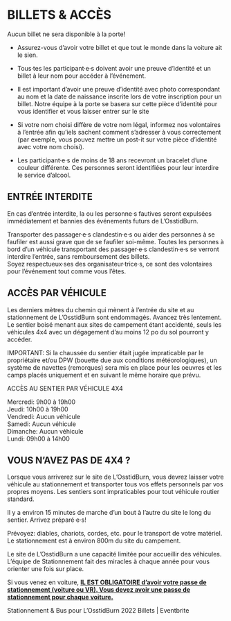 # BILLETS & ACCÈS {-}

Aucun billet ne sera disponible à la porte!

* Assurez-vous d’avoir votre billet et que tout le monde dans la voiture ait le sien. 

* Tous·tes les participant·e·s doivent avoir une preuve d’identité et un billet à leur nom pour accéder à l’événement.

* Il est important d’avoir une preuve d’identité avec photo correspondant au nom et la date de naissance inscrite lors de votre inscription pour un billet. Notre équipe à la porte se basera sur cette pièce d’identité pour vous identifier et vous laisser entrer sur le site

* Si votre nom choisi diffère de votre nom légal, informez nos volontaires à l’entrée afin qu’iels sachent comment s'adresser à vous correctement (par exemple, vous pouvez mettre un post-it sur votre pièce d’identité avec votre nom choisi).

* Les participant·e·s de moins de 18 ans recevront un bracelet d’une couleur différente. Ces personnes seront identifiées pour leur interdire le service d'alcool.

<h2><span> ENTRÉE INTERDITE </span></h2> 

En cas d’entrée interdite, la ou les personne·s fautives seront expulsées immédiatement et bannies des événements futurs de L’OsstidBurn.  

Transporter des passager·e·s clandestin·e·s ou aider des personnes à se faufiler est aussi grave que de se faufiler soi-même. Toutes les personnes à bord d’un véhicule transportant des passager·e·s clandestin·e·s  se verront interdire l’entrée, sans remboursement des billets.  
Soyez respectueux·ses des organisateur·trice·s, ce sont des volontaires pour l’événement tout comme vous l’êtes.

<h2><span> ACCÈS PAR VÉHICULE </span></h2> 

Les derniers mètres du chemin qui mènent à l'entrée du site et au stationnement de L’OsstidBurn sont endommagés. Avancez très lentement. 
Le sentier boisé menant aux sites de campement étant accidenté, seuls les véhicules 4x4 avec un dégagement d’au moins 12 po du sol pourront y accéder. 

IMPORTANT: Si la chaussée du sentier était jugée impraticable par le propriétaire et/ou DPW (bouette due aux conditions météorologiques), un système de navettes (remorques) sera mis en place pour les oeuvres et les camps placés uniquement et en suivant le même horaire que prévu. 


ACCÈS AU SENTIER PAR VÉHICULE 4X4 

Mercredi: 9h00 à 19h00 \
Jeudi: 10h00 à 19h00 \
Vendredi: Aucun véhicule \
Samedi: Aucun véhicule \
Dimanche: Aucun véhicule \
Lundi: 09h00 à 14h00 \

<h2><span> VOUS N’AVEZ PAS DE 4X4 ?  </span></h2> 

Lorsque vous arriverez sur le site de L’OsstidBurn, vous devrez laisser votre véhicule au stationnement et transporter tous vos effets personnels par vos propres moyens. Les sentiers sont impraticables pour tout véhicule routier standard.
 
Il y a environ 15 minutes de marche d’un bout à l’autre du site le long du sentier. Arrivez préparé·e·s!
 
Prévoyez: diables, chariots, cordes, etc. pour  le transport de votre matériel. Le stationnement est à environ 800m du site du campement. 


Le site de L'OsstidBurn a une capacité limitée pour accueillir des véhicules. L'équipe de Stationnement fait des miracles à chaque année pour vous orienter une fois sur place.

Si vous venez en voiture,  <span style="text-decoration:underline">**IL EST OBLIGATOIRE d'avoir votre passe de stationnement (voiture ou VR). Vous devez avoir une passe de stationnement pour chaque voiture.**</span>
 
Stationnement & Bus pour L'OsstidBurn 2022 Billets | Eventbrite



